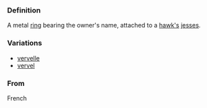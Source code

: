 {{en-noun}}

===Definition===
A metal [[ring]] bearing the owner's name, attached to a [[hawk|hawk's]] [[jess|jesses]].

===Variations===
* [[vervelle]]
* [[vervel]]

===From===
French